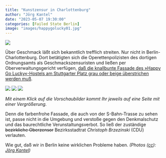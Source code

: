 ```yaml
---
title: "Kunstzensur in Charlottenburg"
author: "Jörg Kantel"
date: "2023-05-07 19:30:00"
categories: [Failed State Berlin]
image: "images/happygolucky01.jpg"
---
```


[![](images/happygolucky01-b.jpg)](https://www.flickr.com/photos/schockwellenreiter/52878075464/)

Über Geschmack läßt sich bekanntlich trefflich streiten. Nur nicht in Berlin-Charlottenburg. Dort betätigten sich die Operettenpolizisten des dortigen Ordnungsamts als Geschmackszensuristen und ließen per Oberverwaltungsgericht verfügen, [daß die knallbunte Fassade des »Happy Go Lucky«-Hostels am Stuttgarter Platz grau oder beige überstrichen werden muß](https://www.rbb24.de/panorama/beitrag/2023/05/happy-go-lucky-hostel-fassade.html).

[![](images/happygolucky02.jpg)](https://www.flickr.com/photos/schockwellenreiter/52878075594/)&nbsp;[![](images/happygolucky03.jpg)](https://www.flickr.com/photos/schockwellenreiter/52878075729/)&nbsp;[![](images/happygolucky04.jpg)](https://www.flickr.com/photos/schockwellenreiter/52878368883/)

*Mit einem Klick auf die Vorschaubilder kommt Ihr jeweils auf eine Seite mit einer Vergrößerung.*

Denn die farbenfrohe Fassade, die auch von der S-Bahn-Trasse zu sehen ist, passe nicht in die Umgebung und verstoße gegen den Denkmalschutz und das baurechtliche Verunstaltungsverbot. So ließ der zuständige ~~bezirkliche Oberzensor~~ Bezirksstadtrat *Christoph Brzezinski* (CDU) verlauten.

Wie gut, daß wir in Berlin keine wirklichen Probleme haben. *(Photos ([cc](http://creativecommons.org/licenses/by-nc-nd/2.0/)): [Jörg Kantel](http://cognitiones.kantel-chaos-team.de/cv.html))*